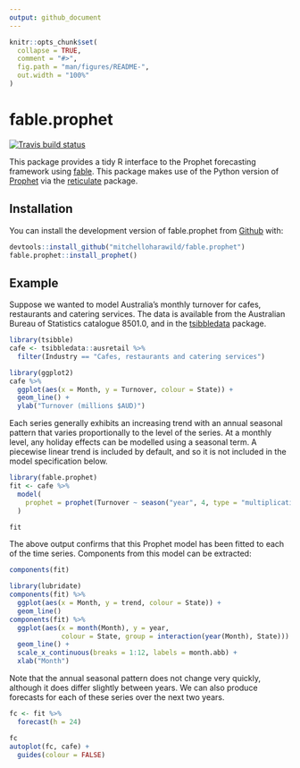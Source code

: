 ```yaml
---
output: github_document
---
```


<!-- README.md is generated from README.Rmd. Please edit that file -->

```r
knitr::opts_chunk$set(
  collapse = TRUE,
  comment = "#>",
  fig.path = "man/figures/README-",
  out.width = "100%"
)
```
# fable.prophet
[![Travis build status](https://travis-ci.org/mitchelloharawild/fable.prophet.svg?branch=master)](https://travis-ci.org/mitchelloharawild/fable.prophet)

This package provides a tidy R interface to the Prophet forecasting framework using [fable](https://github.com/tidyverts/fable). This package makes use of the Python version of [Prophet](https://github.com/facebook/prophet) via the [reticulate](https://github.com/rstudio/reticulate) package.

## Installation

You can install the development version of fable.prophet from [Github](https://github.com/mitchelloharawild/fable.prophet) with:

``` r
devtools::install_github("mitchelloharawild/fable.prophet")
fable.prophet::install_prophet()
```

## Example

Suppose we wanted to model Australia's monthly turnover for cafes, restaurants and catering services. The data is available from the Australian Bureau of Statistics catalogue 8501.0, and in the [tsibbledata](https://github.com/tidyverts/tsibbledata) package.

```r
library(tsibble)
cafe <- tsibbledata::ausretail %>% 
  filter(Industry == "Cafes, restaurants and catering services")
```
```r
library(ggplot2)
cafe %>% 
  ggplot(aes(x = Month, y = Turnover, colour = State)) + 
  geom_line() + 
  ylab("Turnover (millions $AUD)")
```

Each series generally exhibits an increasing trend with an annual seasonal pattern that varies proportionally to the level of the series. At a monthly level, any holiday effects can be modelled using a seasonal term. A piecewise linear trend is included by default, and so it is not included in the model specification below.

```r
library(fable.prophet)
fit <- cafe %>% 
  model(
    prophet = prophet(Turnover ~ season("year", 4, type = "multiplicative"))
  )
```

```r
fit
```

The above output confirms that this Prophet model has been fitted to each of the time series. Components from this model can be extracted:

```r
components(fit)
```
```r
library(lubridate)
components(fit) %>%
  ggplot(aes(x = Month, y = trend, colour = State)) + 
  geom_line()
components(fit) %>%
  ggplot(aes(x = month(Month), y = year, 
             colour = State, group = interaction(year(Month), State))) + 
  geom_line() + 
  scale_x_continuous(breaks = 1:12, labels = month.abb) + 
  xlab("Month")
```

Note that the annual seasonal pattern does not change very quickly, although it does differ slightly between years. We can also produce forecasts for each of these series over the next two years.

```r
fc <- fit %>% 
  forecast(h = 24)
```

```r
fc
autoplot(fc, cafe) + 
  guides(colour = FALSE)
```

